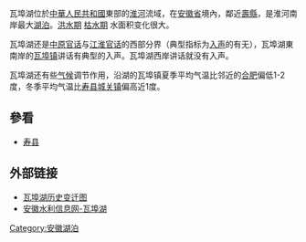 瓦埠湖位於[[中華人民共和國|中華人民共和國]]東部的[[淮河|淮河]]流域，在[[安徽省|安徽省]]境內，鄰近[[壽縣|壽縣]]，是淮河南岸最大[[中国湖泊|湖泊]]。[http://i108.photobucket.com/albums/n20/shouzhou/flood-wabuhu.jpg 洪水期] {{Wayback|url=http://i108.photobucket.com/albums/n20/shouzhou/flood-wabuhu.jpg |date=20070310234816 }}[http://i108.photobucket.com/albums/n20/shouzhou/normal-wabuhu.jpg 枯水期] {{Wayback|url=http://i108.photobucket.com/albums/n20/shouzhou/normal-wabuhu.jpg |date=20160305061842 }}水面积变化很大。

瓦埠湖还是[[中原官话|中原官话]]与[[江淮官话|江淮官话]]的西部分界（典型指标为[[入声|入声]]的有无），瓦埠湖東南岸的[[瓦埠镇|瓦埠镇]]讲话有典型的入声。瓦埠湖西岸讲话就没有入声。

瓦埠湖还有些[[气候|气候]]调节作用，沿湖的瓦埠镇夏季平均气温比邻近的[[合肥|合肥]]偏低1-2度，冬季平均气温比[[寿县城关镇|寿县城关镇]]偏高近1度。

== 參看 ==
* [[寿县|寿县]]

== 外部链接 ==
*[http://i108.photobucket.com/albums/n20/shouzhou/history-wabuhu.jpg 瓦埠湖历史变迁图] {{Wayback|url=http://i108.photobucket.com/albums/n20/shouzhou/history-wabuhu.jpg |date=20160305054602 }}
*[https://web.archive.org/web/20060507092302/http://www.ahsl.gov.cn/heliu/ty_view.php?id=102 安徽水利信息网-瓦埠湖]

{{anhui-stub}}

[[Category:安徽湖泊|Category:安徽湖泊]]